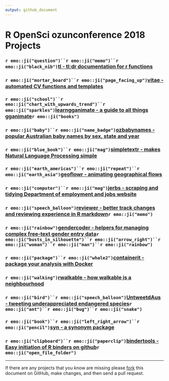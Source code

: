 ```yaml
---
output: github_document
---
```

# R OpenSci ozunconference 2018 Projects

### `r emo::ji("question")``r emo::ji("memo")``r emo::ji("black_nib")`[tl - tl;dr documentation for r  functions](https://github.com/ropenscilabs/tl)

### `r emo::ji("mortar_board")``r emo::ji("page_facing_up")`[vitae - automated CV functions and templates](https://github.com/ropenscilabs/vitae)

### `r emo::ji("school")``r emo::ji("chart_with_upwards_trend")``r emo::ji("sparkles")`[learngganimate - a guide to all things gganimate](https://github.com/ropenscilabs/learngganimate)`r emo::ji("books")`

### `r emo::ji("baby")``r emo::ji("name_badge")`[ozbabynames - popular Australian baby names by sex, state and year](https://github.com/ropenscilabs/ozbabynames)

### `r emo::ji("blue_book")``r emo::ji("mag")`[simpletextr - makes Natural Language Processing simple ](https://github.com/ropenscilabs/simpletextr)

### `r emo::ji("earth_americas")``r emo::ji("repeat")``r emo::ji("earth_asia")`[geoflowr - animating geographical flows](https://github.com/ropenscilabs/geoflowr/)

### `r emo::ji("computer")``r emo::ji("mag")`[jerbs - scraping and tidying Department of employment and jobs website](https://github.com/gabyd/jerbs)

### `r emo::ji("speech_balloon")`[reviewer - better track changes and reviewing experience in R markdown](https://github.com/ropenscilabs/reviewer)`r emo::ji("memo")`

### `r emo::ji("rainbow")`[gendercoder - helpers for managing complex free-text gender entry data](https://github.com/ropenscilabs/gendercoder)`r emo::ji("busts_in_silhouette")``r emo::ji("arrow_right")``r emo::ji("woman")``r emo::ji("man")``r emo::ji("rainbow")`

### `r emo::ji("package")``r emo::ji("whale2")`[containerit - package your analysis with Docker ](https://github.com/ropenscilabs/containerit)

### `r emo::ji("walking")`[rwalkable - how walkable is a neighbourhood](https://github.com/sa-lee/rwalkable)

### `r emo::ji("bird")``r emo::ji("speech_balloon")`[UntweetdAus - tweeting underappreciated endangered species](https://github.com/ropenscilabs/UntweetdAus)`r emo::ji("ant")``r emo::ji("bug")``r emo::ji("snake")`

### `r emo::ji("book")``r emo::ji("left_right_arrow")``r emo::ji("pencil")`[syn - a synonym package](https://github.com/ropenscilabs/syn)

### `r emo::ji("clipboard")``r emo::ji("paperclip")`[bindertools - Easy initiation of R binders on github](https://github.com/ropenscilabs/bindertools)`r emo::ji("open_file_folder")`

---

If there are any projects that you know are missing please
[fork](https://github.com/ropensci/ozunconf18)
this document on GitHub, make changes, and then send a pull
request.
